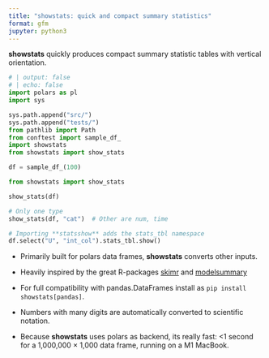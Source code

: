 ```yaml
---
title: "showstats: quick and compact summary statistics"
format: gfm
jupyter: python3
---
```


**showstats** quickly produces compact summary statistic tables with vertical orientation.

```python
# | output: false
# | echo: false
import polars as pl
import sys

sys.path.append("src/")
sys.path.append("tests/")
from pathlib import Path
from conftest import sample_df_
import showstats
from showstats import show_stats

df = sample_df_(100)
```

```python
from showstats import show_stats

show_stats(df)
```

```python
# Only one type
show_stats(df, "cat")  # Other are num, time
```


```python
# Importing **statsshow** adds the stats_tbl namespace
df.select("U", "int_col").stats_tbl.show()
```

- Primarily built for polars data frames, **showstats** converts other inputs.
- Heavily inspired by the great R-packages [skimr](https://github.com/ropensci/skimr) and [modelsummary](https://modelsummary.com/vignettes/datasummary.html) 
- For full compatibility with pandas.DataFrames install as ``pip install showstats[pandas]``.
- Numbers with many digits are automatically converted to scientific notation.

- Because **showstats** uses polars as backend, its really fast: <1 second for a 1,000,000 &times; 1,000 data frame, running on a M1 MacBook.
 